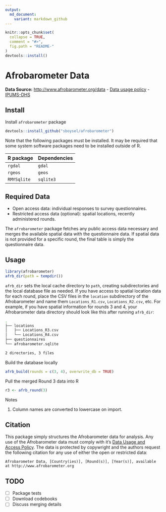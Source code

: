 ```yaml
---
output:
  md_document:
    variant: markdown_github
---
```


<!-- README.md is generated from README.Rmd. Please edit that file -->

```r
knitr::opts_chunk$set(
  collapse = TRUE,
  comment = "#>",
  fig.path = "README-"
)
devtools::install()
```

# Afrobarometer Data

**Data Source:** [http://www.afrobarometer.org/data](http://www.afrobarometer.org/data)
  - [Data usage policy](http://www.afrobarometer.org/data/data-use-policy)
  - [IPUMS-DHS](https://www.idhsdata.org/idhs/)


## Install

Install `afrobarometer` package

```r
devtools::install_github("sboysel/afrobarometer")
```

Note that the following packages must be installed.  It may be required that 
some system software packages need to be installed outside of R.

R package   | Dependencies 
------------|-------------
`rgdal`     | `gdal`
`rgeos`     | `geos`
`RMYSqlite` | `sqlite3`

## Required Data

- Open access data: individual responses to survey questionnaires.
- Restricted access data (optional): spatial locations, recently administered
  rounds.
  
The `afrobarometer` package fetches any public access data necessary and merges
the available spatial data with the questionnaire data.  If spatial data is not
provided for a specific round, the final table is simply the questionnaire
data.


## Usage

```r
library(afrobarometer)
afrb_dir(path = tempdir())
```

`afrb_dir` sets the local cache directory to `path`, creating subdirectories
and the local database file as needed.  If you have access to spatial location 
data for each round, place the CSV files in the `location` subdirectory of the 
Afrobarometer and name them `Locations_R1.csv`, `Locations_R2.csv`, etc. For 
example, if you have spatial information for rounds 3 and 4, your Afrobarometer
data directory should look like this after running `afrb_dir`:  

```bash
.
├── locations
│   ├── Locations_R3.csv
│   └── Locations_R4.csv
├── questionnaires
└── afrobarometer.sqlite

2 directories, 3 files
```

Build the database locally

```r
afrb_build(rounds = c(3, 4), overwrite_db = TRUE)
```

Pull the merged Round 3 data into R 

```r
r3 <- afrb_round(3)
```

Notes

1. Column names are converted to lowercase on import.

## Citation

This package simply structures the Afrobarometer data for analysis.  Any use of the
Afrobarometer data must comply with it's [Data Usage and Access Policy](http://www.afrobarometer.org/data/data-use-policy).  The data is protected by copywright and the authors request the following citation for any
use of either the open or restricted data:

    Afrobarometer Data, [Country(ies)], [Round(s)], [Year(s)], available at http://www.afrobarometer.org

## TODO

- [ ] Package tests
- [ ] Download codebooks
- [ ] Discuss merging details
